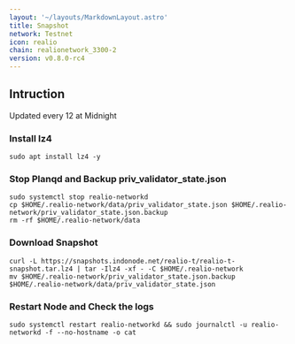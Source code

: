 ```yaml
---
layout: '~/layouts/MarkdownLayout.astro'
title: Snapshot
network: Testnet
icon: realio
chain: realionetwork_3300-2
version: v0.8.0-rc4
---
```

## Intruction
Updated every 12 at Midnight

### Install lz4
```
sudo apt install lz4 -y
```

### Stop Planqd and Backup priv_validator_state.json
```
sudo systemctl stop realio-networkd
cp $HOME/.realio-network/data/priv_validator_state.json $HOME/.realio-network/priv_validator_state.json.backup
rm -rf $HOME/.realio-network/data
```

### Download Snapshot
```
curl -L https://snapshots.indonode.net/realio-t/realio-t-snapshot.tar.lz4 | tar -Ilz4 -xf - -C $HOME/.realio-network
mv $HOME/.realio-network/priv_validator_state.json.backup $HOME/.realio-network/data/priv_validator_state.json
```

### Restart Node and Check the logs

```
sudo systemctl restart realio-networkd && sudo journalctl -u realio-networkd -f --no-hostname -o cat
```